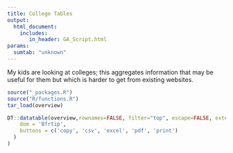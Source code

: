 ```yaml
---
title: College Tables
output:
  html_document:
    includes:
       in_header: GA_Script.html
params:
  sumtab: "unknown"
---
```


My kids are looking at colleges; this aggregates information that may be useful for them but which is harder to get from existing websites.

```r
source("_packages.R")
source("R/functions.R")
tar_load(overview)

DT::datatable(overview,rownames=FALSE, filter="top", escape=FALSE, extensions = 'Buttons', options = list(
    dom = 'Bfrtip',
    buttons = c('copy', 'csv', 'excel', 'pdf', 'print')
  )
)
```